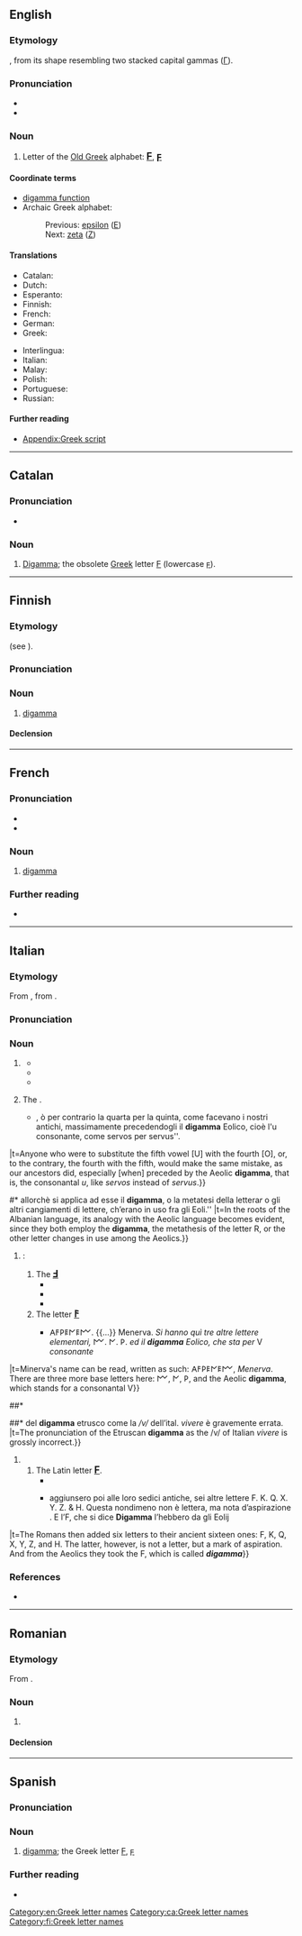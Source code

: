 {{also|Digamma}}
==English==
{{wikipedia}}

===Etymology===
{{prefix|en|di|gamma}}, from its shape resembling two stacked capital gammas ([[Γ]]).

===Pronunciation===
* {{IPA|en|/daɪˈɡæmə/}}
* {{rhymes|en|æmə|s=3}}

===Noun===
{{en-noun}}

# Letter of the [[w:Old Greek|Old Greek]] alphabet: <big><b>[[Ϝ]]</b></big>, <big><b>[[ϝ]]</b></big>

====Coordinate terms====
* [[digamma function]]
* Archaic Greek alphabet:
*: Previous: [[epsilon]] ([[Ε]])
*: Next: [[zeta]] ([[Ζ]])

====Translations====
{{trans-top|letter of the Old Greek alphabet}}
* Catalan: {{t|ca|digamma|f}}
* Dutch: {{t|nl|digamma|m|f}}
* Esperanto: {{t+|eo|digamo}}
* Finnish: {{t+|fi|digamma}}
* French: {{t+|fr|digamma|m}}
* German: {{t+|de|Digamma|n}}
* Greek: {{t+|el|δίγαμμα|n}}
{{trans-mid}}
* Interlingua: {{t|ia|digamma}}
* Italian: {{t|it|digamma}}
* Malay: {{t|ms|digama}}
* Polish: {{t+|pl|digamma}}
* Portuguese: {{t|pt|digama|m}}
* Russian: {{t+|ru|дига́мма|f}}
{{trans-bottom}}

====Further reading====
* [[Appendix:Greek script]]

[[Category:en:Greek letter names]]

----

==Catalan==

===Pronunciation===
* {{ca-IPA}}

===Noun===
{{ca-noun|f}}

# [[digamma#English|Digamma]]; the obsolete [[Appendix:Greek script|Greek]] letter [[Ϝ]] (lowercase [[ϝ]]).

[[Category:ca:Greek letter names]]

----

==Finnish==
{{wikipedia|lang=fi}}

===Etymology===
{{internationalism|fi}} (see {{cog|en|digamma}}).

===Pronunciation===
{{fi-pronunciation}}

===Noun===
{{fi-noun}}

# [[#English|digamma]]

====Declension====
{{fi-decl-kala|digamm|||a}}

[[Category:fi:Greek letter names]]

----

==French==

===Pronunciation===
* {{fr-IPA}}
* {{audio|fr|LL-Q150 (fra)-WikiLucas00-digamma.wav|Audio}}

===Noun===
{{fr-noun|m|#}}

# [[#English|digamma]] {{gloss|Greek letter}}

===Further reading===
* {{R:TLFi}}

{{C|fr|Greek letter names}}

----

==Italian==

===Etymology===
From {{bor|it|la|digamma}}, from {{der|it|grc|δίγαμμα|lit=double [[gamma]]}}.

===Pronunciation===
{{it-pr|digàmma}}

===Noun===
{{it-noun|m|#}}
{{wikipedia|lang=it}}
# {{l|en|digamma}} {{gl|Old Greek letter <big>'''[[Ϝ]]'''</big>, <big>'''[[ϝ]]'''</big>}}
#* {{quote-book
|it
|year=1734
|author=Giovanni Stefano Granara
|title=Dell’antichità ed origine di Roma - Dissertazione istorica
|url=https://books.google.it/books?id=X7JWD2vOuMEC&newbks=1&newbks_redir=0&hl=it&pg=PP7#v=onepage&q&f=false
|location=Venice
|publisher=Giammaria Lazzarone
|chapter=Capitolo ⅩⅩⅦ
|chapterurl=https://books.google.it/books?id=X7JWD2vOuMEC&newbks=1&newbks_redir=0&hl=it&pg=PA425#v=onepage&q&f=false
|page=428
|pageurl=https://books.google.it/books?id=X7JWD2vOuMEC&newbks=1&newbks_redir=0&hl=it&pg=PA428#v=onepage&q&f=false
|text=il '''digamma''' non solamente in vece dello spirito aspro si usò, ma in vece usossi eziandio di quello, che ''spirito dolce'' dir si potrebbe
|t=The '''digamma''' was not only used in place of the rough breathing, but it was also used in place of that which could be called ''smooth breathing''}}
#* {{quote-book
|it
|year=1800
|title=I dodici libri delle instituzioni oratorie - Tomo primo
|url=https://books.google.it/books?id=_H09AAAAcAAJ&newbks=1&newbks_redir=0&hl=it&pg=PA3#v=onepage&q&f=false
|original=Institutio oratoria
|by={{w|Quintilian|Marcus Fabius Quintilianus}}
|location=Vercelli
|chapter=Libro Ⅰ, Capo Ⅳ
|chapterurl=https://books.google.it/books?id=_H09AAAAcAAJ&newbks=1&newbks_redir=0&hl=it&pg=RA1-PA48#v=onepage&q&f=false
|page=51
|section=note (2)
|pageurl=https://books.google.it/books?id=_H09AAAAcAAJ&newbks=1&newbks_redir=0&hl=it&pg=RA1-PA51#v=onepage&q&f=false
|text=''Il '''digamma''' traea la sua origine dal''  Vau ''de’ Fenici.''
|t=The '''digamma''' had its origin in the Phoenician ''waw''.}}
#* {{quote-book
|it
|year=1989
|author=Pierluigi Fiorini, transl.
|title=Lanfranco: da Pavia al Bec a Canterbury
|url=https://books.google.it/books?id=asATzdtUQ60C&newbks=1&newbks_redir=0&lpg=PA49&hl=it&pg=PA41#v=onepage&q&f=false
|location=Milan
|publisher=Editoriale Jaca Book Spa
|ISBN=88-16-40237-7
|original=Lanfranc of Bec
|by=Margaret Gibson
|chapter=Capitolo terzo: Lanfranco uomo di studio
|chapterurl=https://books.google.it/books?id=asATzdtUQ60C&newbks=1&newbks_redir=0&lpg=PA49&hl=it&pg=PA41#v=onepage&q&f=false
|page=49
|pageurl=https://books.google.it/books?id=asATzdtUQ60C&newbks=1&newbks_redir=0&lpg=PA49&hl=it&pg=PA49#v=onepage&q&f=false
|text=Gli si attribuisce una nota oscura sulla relazione tra il '''''digamma''''' (ϝ) greco e la ''v'' latina.
|t=One unclear note about the relation between Greek '''digamma''' (ϝ) and Latin ''v'' is attributed to him.}}
# {{lb|it|archaic|phonetics}} The {{l|en|semivowel}} {{IPAchar|/u̯/}}.
#* {{quote-book
|it
|year=1596
|author=Giovanni Battista Vangelista
|title=Discorsi grammaticali
|url=https://books.google.it/books?id=rbGkK09KcwEC&newbks=1&newbks_redir=0&hl=it&pg=PA1#v=onepage&q&f=false
|chapter=Della diffinitione, & diuiſione del barbariſmo, & del ſoleciſmo, & della deriuatione de i loro nomi
|chapterurl=https://books.google.it/books?id=rbGkK09KcwEC&newbks=1&newbks_redir=0&hl=it&pg=PA103-IA1#v=onepage&q&f=false
|page=106
|pageurl=https://books.google.it/books?id=rbGkK09KcwEC&newbks=1&newbks_redir=0&hl=it&pg=PA106#v=onepage&q&f=false
|text=''nel medesimo errore caderebbe, chi ponesse, ò la quinta vocale per la quarta {{...}}, ò per contrario la quarta per la quinta, come facevano i nostri antichi, massimamente precedendogli il '''digamma''' Eolico, cioè l'u consonante, come servos per servus''.
|t=Anyone who were to substitute the fifth vowel [U] with the fourth [O], or, to the contrary, the fourth with the fifth, would make the same mistake, as our ancestors did, especially [when] preceded by the Aeolic '''digamma''', that is, the consonantal ''u'', like ''servos'' instead of ''servus''.}}
#* {{quote-book
|it
|year=1831
|author=Giuseppe Crispi
|authorlink=Giuseppe Crispi
|title=Memoria sulla lingua albanese
|url=https://books.google.it/books?id=77FfAAAAcAAJ&newbks=1&newbks_redir=0&hl=it&pg=PA1#v=onepage&q&f=false
|location=Palermo
|page=27–28
|pageurl=https://books.google.it/books?id=77FfAAAAcAAJ&newbks=1&newbks_redir=0&hl=it&pg=PA28#v=onepage&q&f=false
|text=''nelle radici della lingua albanese rendesi manifesta l’analogia colla lingua eolica {{...}} allorchè si applica ad esse il '''digamma''', o la metatesi della lettera'' r '' o gli altri cangiamenti di lettere, ch’erano in uso fra gli Eoli.''
|t=In the roots of the Albanian language, its analogy with the Aeolic language becomes evident, since they both employ the '''digamma''', the metathesis of the letter R, or the other letter changes in use among the Aeolics.}}
# {{lb|it|obsolete}} {{n-g|A letter akin to digamma}}:
## The {{w|Claudian letters|Claudian letter}} <big>'''[[Ⅎ]]'''</big>
##* {{quote-book
|it
|year=1600
|author=Bernardo Davanzati Bostìchi, transl.
|authorlink=Bernardo Davanzati
|title=L'impero di Tiberio Cesare
|location=Florence
|publisher=Filippo Giunti
|url=https://books.google.it/books?id=wN_pqK6E7FwC&newbks=1&newbks_redir=0&hl=it&pg=PP5#v=onepage&q&f=false
|original=Annales
|by={{w|Tacitus|Publius Cornelius Tacitus}}
|chapter=Postille al testo
|trans-chapter=Marginalia
|chapterurl=https://books.google.it/books?id=wN_pqK6E7FwC&newbks=1&newbks_redir=0&hl=it&pg=PA176-IA1#v=onepage&q&f=false
|page=176
|pageurl=https://books.google.it/books?id=wN_pqK6E7FwC&newbks=1&newbks_redir=0&hl=it&pg=PA176-IA4#v=onepage&q&f=false
|section=Postilla 2. 34
|text=''a Claudio Imperadore non riuscì d’aiutare di tre lettere il Romano. anzi furono sì scacciate, che non ci rimane notizia se non del '''digamma''' Eolico''
|t=Emperor Claudius did not manage to help Latin with the three letters. In fact, they were so adversed that no trace is left of them, except for the Aeolic '''digamma'''}}
##* {{quote-book
|it
|year=1625
|author=Antonio Agostini
|authorlink=Antonio Agustín y Albanell
|title=Dialoghi di D. Antonio Agostini Intorno alle Medaglie, Inscrittioni, & altre Antichità
|url=https://books.google.it/books?id=h8qKov0pqd0C&newbks=1&newbks_redir=0&hl=it&pg=PP3#v=onepage&q&f=false
|chapter=Secondo dialogo - Annona
|page=70
|pageurl=https://books.google.it/books?id=h8qKov0pqd0C&newbks=1&newbks_redir=0&hl=it&pg=PA70#v=onepage&q&f=false
|text=A. Scrive Svetonio che l’Imperadore Tiberio Claudio aggiunse certe lettere che mancavano alla pronuntia latina, si cava ciò dalle inscrittioni dell’istesso tempo, che una d’esse in luogo della V, consonante hà questo uncino Ⅎ, si che scrivendo ''locavit'' mettevano LOCAℲIT.</br>B. Perchè si dice egli '''digamma'''?</br>A. Perchè la sua figura è fatta di due gamme, che sono la terza lettera de’ Greci, che si fa di questa maniera Γ.
|t=- Suetonius writes that emperor Tiberius Claudius added some letters that the pronunciation of Latin lacked. It can be surmised by the inscriptions of that time that one of them, instead of the consonantal V, is this hooked Ⅎ, such that ''locavit'' is written LOCAℲIT.</br>- Why is it called '''digamma'''?</br>- Because it looks like two gammas, which are the third letter of the Greeks, which is written like this: Γ.}}
##* {{quote-book
|it
|year=1921
|author=Guido Fusinato
|title=Scritti giuridici - Volume primo
|url=https://books.google.it/books?id=AikwAQAAMAAJ&newbks=1&newbks_redir=0&hl=it&pg=PR3#v=onepage&q&f=false
|chapter=Capitolo sesto: I feziali negli ultimi tempi della repubblica e sotto l’impero 
|chapterurl=https://books.google.it/books?id=AikwAQAAMAAJ&newbks=1&newbks_redir=0&hl=it&pg=PA202#v=onepage&q&f=false
|page=206
|pageurl=https://books.google.it/books?id=AikwAQAAMAAJ&newbks=1&newbks_redir=0&hl=it&pg=PA206#v=onepage&q&f=false
|text=In quanto all’epoca di questa iscrizione, nessun dubbio. Lo dimostra anzitutto il '''digamma''' eolico che nella lapide si ritrova
|t=As for the time of this inscription, there's no doubt. It's proven firstly by the Aeolic '''digamma''' that can be found on the tombstone}}
## The {{w|Old Italic script|Old Italic}} letter <big>'''[[𐌅]]'''</big>
##* {{quote-book
|it
|year=1737
|year_published=1742
|author=Anton Maria Albizzini
|title=Difesa dell’alfabeto degli antichi toscani
|url=https://books.google.it/books?id=NtaqCDYFQXsC&newbks=1&newbks_redir=0&hl=it&pg=PR1#v=onepage&q&f=false
|page=ⅭⅩⅬⅨ–ⅭⅬ
|pageurl=https://books.google.it/books?id=NtaqCDYFQXsC&newbks=1&newbks_redir=0&hl=it&pg=PR150#v=onepage&q&f=false
|text=''si legge il nome di'' Minerva, ''così scritto'' {{...}} 𐌀𐌅𐌓𐌄𐌍𐌄𐌌. {{...}} Menerva. ''Si hanno quì tre altre lettere elementari,'' 𐌌. 𐌍. 𐌓. ''ed il '''digamma''' Eolico, che sta per'' V ''consonante''
|t=Minerva's name can be read, written as such: 𐌀𐌅𐌓𐌄𐌍𐌄𐌌, ''Menerva''. There are three more base letters here: 𐌌, 𐌍, 𐌓, and the Aeolic '''digamma''', which stands for a consonantal V}}
##* {{quote-book
|it
|year=1926
|title=Atti e memorie dell'Accademia di Agricoltura, Scienze e Lettere di Verona
|url=https://books.google.it/books?id=ahBkEAAAQBAJ&newbks=1&newbks_redir=0&lpg=PA14&hl=it&pg=PP5#v=onepage&q&f=false
|series=5
|volume=2
|publisher=La Tipografica Veronese
|location=Verona
|page=23
|pageurl=https://books.google.it/books?id=ahBkEAAAQBAJ&newbks=1&newbks_redir=0&lpg=PA14&hl=it&pg=PA23#v=onepage&q&f=false
|text=L’etrusco possedeva come l’umbro e l’osco la semivocale fricativa ''V'', indicata con un ''F'' = un '''digamma'''.
|t=Etruscan, like Umbrian and Oscan, had the fricative semivowel ''V'', marked with a ''F'', that is, a '''digamma'''.}}
##* {{quote-book
|it
|year=1997
|author=Massimo Pittau
|title=La lingua etrusca: grammatica e lessico
|url=https://books.google.it/books?id=ID1gDwAAQBAJ&newbks=1&newbks_redir=0&hl=it&pg=PA1#v=onepage&q&f=false
|chapter=Le consonanti
|page=59
|section=§ 20
|pageurl=https://books.google.it/books?id=ID1gDwAAQBAJ&newbks=1&newbks_redir=0&lpg=PA59&hl=it&pg=PA59#v=onepage&q&f=false
|text=La pronunzia {{...}} del '''digamma''' etrusco come la ''/v/'' dell’ital. ''vivere'' è gravemente errata.
|t=The pronunciation of the Etruscan '''digamma''' as the /v/ of Italian ''vivere'' is grossly incorrect.}}
## The Latin letter <big>'''[[F]]'''</big>.
##* {{quote-book
|it
|year=1600
|author=Bartolomeo Dionigi, transl.
|title=Historia delle vite dei pontefici
|url=https://books.google.it/books?id=TEMNeaRPeYoC&newbks=1&newbks_redir=0&hl=it&pg=RA4-PA1#v=onepage&q&f=false
|original=Liber de vita Christi ac omnium pontificum
|by={{w|Bartolomeo Platina}}
|chapter=Sisto 	Ⅴ. Pont. ⅭⅭⅩⅩⅩⅠ
|trans-chapter=Sixtus Ⅴ, 231<sup>st</sup> Pope
|chapterurl=https://books.google.it/books?id=TEMNeaRPeYoC&newbks=1&newbks_redir=0&hl=it&pg=RA4-PA312#v=onepage&q&f=false
|page=318
|pageurl=https://books.google.it/books?id=TEMNeaRPeYoC&newbks=1&newbks_redir=0&hl=it&pg=RA4-PA318-IA1#v=onepage&q&f=false
|text=''ma à me si fà malagevole à credere, che Claudio ritrovasse la lettera F, percioche di essa ne fa mentione Cicerone, che fu molti anni avanti, che fusie Claudio, anzi egli nel nono libro delle lettere scritte ad Attico nomina la sua villa Formiana. Digamma, perche ella cominciava dalla lettera F, la quale viene detta '''digamma''', essendo che paia che ne figuri due Γ''
|t=But it's hard for me to believe that Claudius discovered the letter F, since it's mentioned by Cicero, who lived many years before Claudius, [and] before him, in the ninth book of the letters written to Atticus, names his villa Formiana [as] ''Digamma'', because it['s name] started with the letter F, which is called '''digamma''', due to it seemingly being made of two Γ}}
##* {{quote-book
|it
|year=1680
|author=Francesco Baldelli, transl.
|title=De gli inventori delle cose
|url=https://books.google.it/books?id=jL0rAQAAMAAJ&newbks=1&newbks_redir=0&hl=it&pg=PP9#v=onepage&q&f=false
|original=De inventoribus
|by={{w|Polydore Vergil}}
|chapter=Cap. Ⅵ. Chi fu il primo che trovò le lettere ò che le recò nel Lazio, e dell’accresciuto numero di esse, e della varietà, della forza, e del suono
|trans-chapter=Chapter 6: Who was the first one to discover the letters, or that brought them to Latium; on their growing number, and on the variety of the strength and sound
|chapterurl=https://books.google.it/books?id=jL0rAQAAMAAJ&newbks=1&newbks_redir=0&hl=it&pg=PA21#v=onepage&q&f=false
|page=24
|pageurl=https://books.google.it/books?id=jL0rAQAAMAAJ&newbks=1&newbks_redir=0&hl=it&pg=PA24#v=onepage&q&f=false
|text=i Latini {{...}} aggiunsero poi alle loro sedici antiche, sei altre lettere F. K. Q. X. Y. Z. & H. Questa nondimeno non è lettera, ma nota d’aspirazione . E l’F, che si dice '''Digamma''' l’hebbero da gli Eolij
|t=The Romans then added six letters to their ancient sixteen ones: F, K, Q, X, Y, Z, and H. The latter, however, is not a letter, but a mark of aspiration. And from the Aeolics they took the F, which is called '''''digamma'''''}}

===References===
* {{R:it:Trec}}

{{C|it|Greek letter names}}

----

==Romanian==

===Etymology===
From {{bor|ro|fr|digamma}}.

===Noun===
{{ro-noun|f|-}}

# {{l|en|digamma}}

====Declension====
{{ro-noun-f|pl=-|def=digammaua|n=sg}}

----

==Spanish==

===Pronunciation===
{{es-pr}}

===Noun===
{{es-noun|f}}

# [[#English|digamma]]; the Greek letter [[Ϝ]], [[ϝ]]

===Further reading===
* {{R:es:DRAE}}

{{C|es|Greek letter names}}